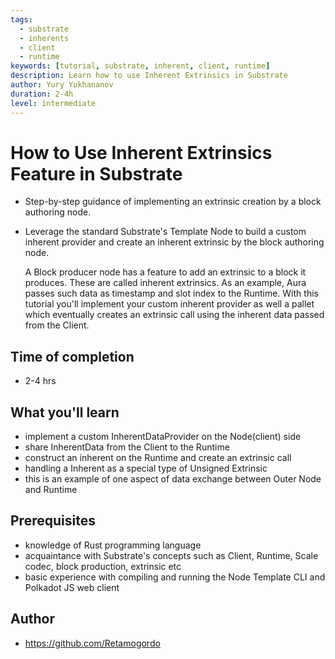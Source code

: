 ```yaml
---
tags:
  - substrate
  - inherents
  - client
  - runtime
keywords: [tutorial, substrate, inherent, client, runtime]
description: Learn how to use Inherent Extrinsics in Substrate
author: Yury Yukhananov
duration: 2-4h
level: intermediate
---
```


# How to Use Inherent Extrinsics Feature in Substrate

- Step-by-step guidance of implementing an extrinsic creation by a block authoring node.
- Leverage the standard Substrate's Template Node to build a custom inherent provider and create an inherent extrinsic by the block authoring node.
  
  A Block producer node has a feature to add an extrinsic to a block it produces.
  These are called inherent extrinsics.
  As an example, Aura passes such data as timestamp and slot index to the Runtime.
  With this tutorial you'll implement your custom inherent provider as well a pallet which eventually creates an extrinsic call using the inherent data passed from the Client. 

## Time of completion

- 2-4 hrs

## What you'll learn
- implement a custom InherentDataProvider on the Node(client) side
- share InherentData from the Client to the Runtime
- construct an inherent on the Runtime and create an extrinsic call
- handling a Inherent as a special type of Unsigned Extrinsic
- this is an example of one aspect of data exchange between Outer Node and Runtime

## Prerequisites
- knowledge of Rust programming language
- acquaintance with Substrate's concepts such as Client, Runtime, Scale codec, block production, extrinsic etc
- basic experience with compiling and running the Node Template CLI and Polkadot JS web client

## Author

- https://github.com/Retamogordo
